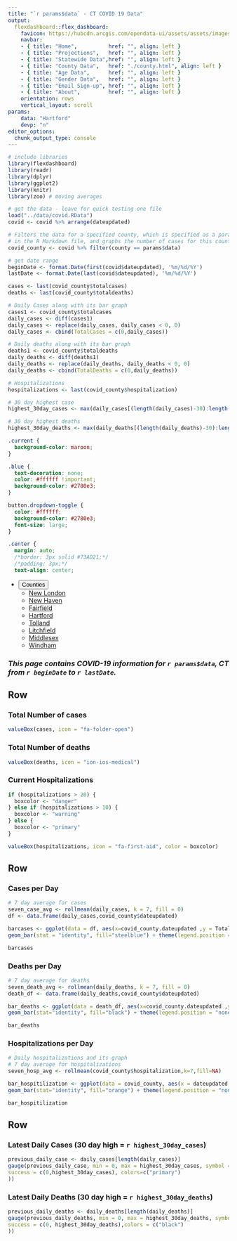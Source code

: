 ```yaml
---
title: "`r params$data` - CT COVID 19 Data"
output:
  flexdashboard::flex_dashboard:
    favicon: https://hubcdn.arcgis.com/opendata-ui/assets/assets/images/favicon-45a5f6cdc7f23c52b20204d54a7d9ca2.ico
    navbar:
    - { title: "Home",          href: "", align: left }
    - { title: "Projections",   href: "", align: left }
    - { title: "Statewide Data",href: "", align: left }
    - { title: "County Data",   href: "./county.html", align: left }
    - { title: "Age Data",      href: "", align: left }
    - { title: "Gender Data",   href: "", align: left }
    - { title: "Email Sign-up", href: "", align: left }
    - { title: "About",         href: "", align: left }
    orientation: rows
    vertical_layout: scroll
params:
    data: "Hartford"
    devp: "n"
editor_options: 
  chunk_output_type: console
---
```

```r

# include libraries
library(flexdashboard)
library(readr)
library(dplyr)
library(ggplot2)
library(knitr)
library(zoo) # moving averages

# get the data - leave for quick testing one file
load("../data/covid.RData")
covid <- covid %>% arrange(dateupdated)

# Filters the data for a specified county, which is specified as a parameter
# in the R Markdown file, and graphs the number of cases for this county ovr time.
covid_county <- covid %>% filter(county == params$data)

# get date range
beginDate <- format.Date(first(covid$dateupdated), '%m/%d/%Y')
lastDate <- format.Date(last(covid$dateupdated), '%m/%d/%Y')

cases <- last(covid_county$totalcases)
deaths <- last(covid_county$totaldeaths)

# Daily Cases along with its bar graph
cases1 <- covid_county$totalcases
daily_cases <- diff(cases1)
daily_cases <- replace(daily_cases, daily_cases < 0, 0)
daily_cases <- cbind(TotalCases = c(0,daily_cases))

# Daily deaths along with its bar graph
deaths1 <- covid_county$totaldeaths
daily_deaths <- diff(deaths1)
daily_deaths <- replace(daily_deaths, daily_deaths < 0, 0)
daily_deaths <- cbind(TotalDeaths = c(0,daily_deaths))

# Hospitalizations
hospitalizations <- last(covid_county$hospitalization)

# 30 day highest case 
highest_30day_cases <- max(daily_cases[(length(daily_cases)-30):length(daily_cases)])

# 30 day highest deaths
highest_30day_deaths <- max(daily_deaths[(length(daily_deaths)-30):length(daily_deaths)])

```

```css
.current {
  background-color: maroon;
}

.blue {
  text-decoration: none;
  color: #ffffff !important;
  background-color: #2780e3;
}

button.dropdown-toggle {
  color: #ffffff;
  background-color: #2780e3;
  font-size: large;
}

.center {
  margin: auto;
  /*border: 3px solid #73AD21;*/
  /*padding: 3px;*/
  text-align: center;
```

<script>
// wait for the page to load to do this, can't select elements that aren't loaded yet.

window.onload = function () {

  // console.log("We are executing on load");
  
  var list = document.querySelectorAll(".navbar-left > li > a");
  
  for (i=0; i<list.length; i++)
  {
    var x = list[i];
    //console.log(x.innerHTML);
    if (x.innerHTML == "County Data")
    {
      x.classList.add("current"); // assign the current class to the current tab
    }
  }
  
  var ddlist = document.querySelectorAll(".dropdown-menu > li > a");
  
  for (i=0; i<ddlist.length; i++)
  {
    var x = ddlist[i];
    //console.log(x.innerHTML);
    if (x.innerHTML == "`r params$data`")
    {
      x.classList.add("blue"); // assign the current class to the current tab
    }
  }
}
</script>

<ul class="nav" role="tablist">
    <li class="dropdown">
        <button class="dropdown-toggle" data-toggle="dropdown" aria-expanded="false">Counties<span class="caret"></span></button>
        <ul class="dropdown-menu">
            <li><a href="./New London.html">New London</a></li>
            <li><a href="./New Haven.html" >New Haven</a></li>
            <li><a href="./Fairfield.html" >Fairfield</a></li>
            <li><a href="./Hartford.html"  >Hartford</a></li>
            <li><a href="./Tolland.html"   >Tolland</a></li>
            <li><a href="./Litchfield.html">Litchfield</a></li>
            <li><a href="./Middlesex.html" >Middlesex</a></li>
            <li><a href="./Windham.html"   >Windham</a></li>
        </ul>
    </li>
</ul>

<div class="center">
### *This page contains COVID-19 information for **`r params$data`, CT** from `r beginDate ` to `r lastDate`.*
</div>

Row
----------------------------------------------------------------------

### Total Number of cases

```r
valueBox(cases, icon = "fa-folder-open")
```

### Total Number of deaths

```r
valueBox(deaths, icon = "ion-ios-medical")
```

### Current Hospitalizations

```r
if (hospitalizations > 20) {
  boxcolor <- "danger"
} else if (hospitalizations > 10) {
  boxcolor <- "warning"
} else {
  boxcolor <- "primary"
}

valueBox(hospitalizations, icon = "fa-first-aid", color = boxcolor)
```

Row{data-height=600px}
-----------------------------------------------------------------------

### Cases per Day

```r
# 7 day average for cases
seven_case_avg <- rollmean(daily_cases, k = 7, fill = 0)
df <- data.frame(daily_cases,covid_county$dateupdated)

barcases <- ggplot(data = df, aes(x=covid_county.dateupdated ,y = TotalCases, )) +
geom_bar(stat = "identity", fill="steelblue") + theme(legend.position = "none") + labs(x = " ", y = "Cases") + geom_line(aes(y = seven_case_avg), size = 1, color="red", group = 1)

barcases
```

### Deaths per Day

```r
# 7 day average for deaths
seven_death_avg <- rollmean(daily_deaths, k = 7, fill = 0)
death_df <- data.frame(daily_deaths,covid_county$dateupdated)

bar_deaths <- ggplot(data = death_df, aes(x=covid_county.dateupdated ,y = TotalDeaths)) +
geom_bar(stat="identity", fill="black") + theme(legend.position = "none") + labs(x = " ", y = "Deaths") + geom_line(aes(y = seven_death_avg), size = 1, color="red", group = 1)

bar_deaths
```

### Hospitalizations per Day

```r
# Daily hospitalizations and its graph
# 7 day average for hospitalizations
seven_hosp_avg <- rollmean(covid_county$hospitalization,k=7,fill=NA)

bar_hospitilization <- ggplot(data = covid_county, aes(x = dateupdated , y = hospitalization)) +
geom_bar(stat="identity", fill="orange") + theme(legend.position = "none") + labs(x = " ", y = "Hospitalizations") + geom_line(aes(y = seven_hosp_avg), size = 1, color="red", group = 1)

bar_hospitilization
```

Row {data-height=150px}
-----------------------------------------------------------------------
### Latest Daily Cases (30 day high = `r highest_30day_cases`)

```r
previous_daily_case <- daily_cases[length(daily_cases)]
gauge(previous_daily_case, min = 0, max = highest_30day_cases, symbol = '', gaugeSectors(
success = c(0,highest_30day_cases), colors=c("primary")
))
```

### Latest Daily Deaths (30 day high = `r highest_30day_deaths`) 

```r
previous_daily_deaths <- daily_deaths[length(daily_deaths)]
gauge(previous_daily_deaths, min = 0, max = highest_30day_deaths, symbol = '', gaugeSectors(
success = c(0, highest_30day_deaths),colors = c("black")
))
```

<!-- Maybe we can embed this with r code 
<div align="right">
**Created by B. Gonzalez and S. Yraita in support of EIDA's [CT COVID Data Analysis](https://eida.easternct.edu/shiny/app/covid-ct) project.**
</div>
-->
